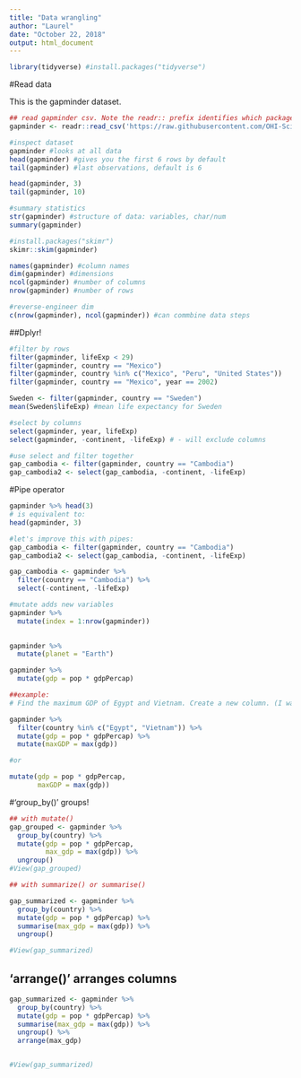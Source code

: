 ```yaml
---
title: "Data wrangling"
author: "Laurel"
date: "October 22, 2018"
output: html_document
---
```




```r
library(tidyverse) #install.packages("tidyverse")
```

#Read data

This is the gapminder dataset.

```r
## read gapminder csv. Note the readr:: prefix identifies which package it's in
gapminder <- readr::read_csv('https://raw.githubusercontent.com/OHI-Science/data-science-training/master/data/gapminder.csv')

#inspect dataset
gapminder #looks at all data
head(gapminder) #gives you the first 6 rows by default
tail(gapminder) #last observations, default is 6

head(gapminder, 3)
tail(gapminder, 10)

#summary statistics
str(gapminder) #structure of data: variables, char/num
summary(gapminder)

#install.packages("skimr")
skimr::skim(gapminder)

names(gapminder) #column names
dim(gapminder) #dimensions
ncol(gapminder) #number of columns
nrow(gapminder) #number of rows

#reverse-engineer dim
c(nrow(gapminder), ncol(gapminder)) #can commbine data steps

```


##Dplyr!

```r
#filter by rows
filter(gapminder, lifeExp < 29)
filter(gapminder, country == "Mexico")
filter(gapminder, country %in% c("Mexico", "Peru", "United States"))
filter(gapminder, country == "Mexico", year == 2002)

Sweden <- filter(gapminder, country == "Sweden")
mean(Sweden$lifeExp) #mean life expectancy for Sweden


```

```r
#select by columns
select(gapminder, year, lifeExp)
select(gapminder, -continent, -lifeExp) # - will exclude columns

#use select and filter together
gap_cambodia <- filter(gapminder, country == "Cambodia")
gap_cambodia2 <- select(gap_cambodia, -continent, -lifeExp)

```

#Pipe operator

```r

gapminder %>% head(3)
# is equivalent to: 
head(gapminder, 3)

#let's improve this with pipes:
gap_cambodia <- filter(gapminder, country == "Cambodia")
gap_cambodia2 <- select(gap_cambodia, -continent, -lifeExp)

gap_cambodia <- gapminder %>% 
  filter(country == "Cambodia") %>% 
  select(-continent, -lifeExp)

```

```r
#mutate adds new variables
gapminder %>% 
  mutate(index = 1:nrow(gapminder))
  

gapminder %>% 
  mutate(planet = "Earth")

gapminder %>% 
  mutate(gdp = pop * gdpPercap)

##example:
# Find the maximum GDP of Egypt and Vietnam. Create a new column. (I want just one number that is the max of those two countries)

gapminder %>% 
  filter(country %in% c("Egypt", "Vietnam")) %>%
  mutate(gdp = pop * gdpPercap) %>% 
  mutate(maxGDP = max(gdp))

#or

mutate(gdp = pop * gdpPercap,
       maxGDP = max(gdp))

```

#'group_by()' groups!

```r

## with mutate()
gap_grouped <- gapminder %>% 
  group_by(country) %>% 
  mutate(gdp = pop * gdpPercap,
         max_gdp = max(gdp)) %>% 
  ungroup()
#View(gap_grouped)

## with summarize() or summarise()

gap_summarized <- gapminder %>% 
  group_by(country) %>% 
  mutate(gdp = pop * gdpPercap) %>% 
  summarise(max_gdp = max(gdp)) %>% 
  ungroup()

#View(gap_summarized)

```

## 'arrange()' arranges columns

```r
gap_summarized <- gapminder %>% 
  group_by(country) %>% 
  mutate(gdp = pop * gdpPercap) %>% 
  summarise(max_gdp = max(gdp)) %>% 
  ungroup() %>% 
  arrange(max_gdp)


#View(gap_summarized)
```






